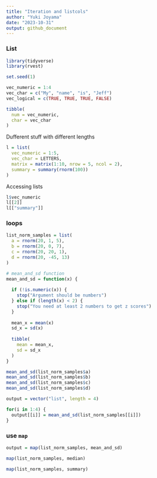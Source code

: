 ```yaml
---
title: "Iteration and listcols"
author: "Yuki Joyama"
date: "2023-10-31"
output: github_document
---
```


### List
```r
library(tidyverse)
library(rvest)

set.seed(1)

vec_numeric = 1:4
vec_char = c("My", "name", "is", "Jeff")
vec_logical = c(TRUE, TRUE, TRUE, FALSE)

tibble(
  num = vec_numeric,
  char = vec_char
)
```

Dufferent stuff with different lengths

```r
l = list(
  vec_numeric = 1:5,
  vec_char = LETTERS,
  matrix = matrix(1:10, nrow = 5, ncol = 2),
  summary = summary(rnorm(100))
)

```

Accessing lists

```r
l$vec_numeric
l[[2]]
l[["summary"]]
```

### loops

```r
list_norm_samples = list(
  a = rnorm(20, 1, 5), 
  b = rnorm(20, 0, 7),
  c = rnorm(20, 20, 1),
  d = rnorm(20, -45, 13)
)
```

```r
# mean_and_sd function
mean_and_sd = function(x) {
  
  if (!is.numeric(x)) {
    stop("Argument should be numbers")
  } else if (length(x) < 2) {
    stop("You need at least 2 numbers to get z scores")
  }
  
  mean_x = mean(x)
  sd_x = sd(x)
  
  tibble(
    mean = mean_x,
    sd = sd_x
  )
}
```

```r
mean_and_sd(list_norm_samples$a)
mean_and_sd(list_norm_samples$b)
mean_and_sd(list_norm_samples$c)
mean_and_sd(list_norm_samples$d)
```

```r
output = vector("list", length = 4)

for(i in 1:4) {
  output[[i]] = mean_and_sd(list_norm_samples[[i]])
}
```

### use `map`

```r
output = map(list_norm_samples, mean_and_sd)

map(list_norm_samples, median)

map(list_norm_samples, summary)
```














